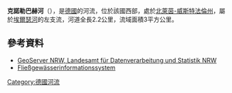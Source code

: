 {{Coord|52|12|14|N|8|35|27|E|display=title}}

'''克諾勒巴赫河'''（{{lang-de|Knollerbach}}），是[[德國|德國]]的河流，位於該國西部，處於[[北萊茵-威斯特法倫州|北萊茵-威斯特法倫州]]，屬於[[埃爾瑟河|埃爾瑟河]]的左支流，河道全長2.2公里，流域面積3平方公里。

==參考資料==
* [http://www.geoserver.nrw.de/ GeoServer NRW, Landesamt für Datenverarbeitung und Statistik NRW]{{Wayback|url=http://www.geoserver.nrw.de/ |date=20161204115214 }}
* [http://www.fisdt.de/wrrl/page/begruessung.html Fließgewässerinformationssystem]{{Wayback|url=http://www.fisdt.de/wrrl/page/begruessung.html |date=20120808152043 }}

{{Germany-geo-stub}}
[[Category:德國河流|Category:德國河流]]